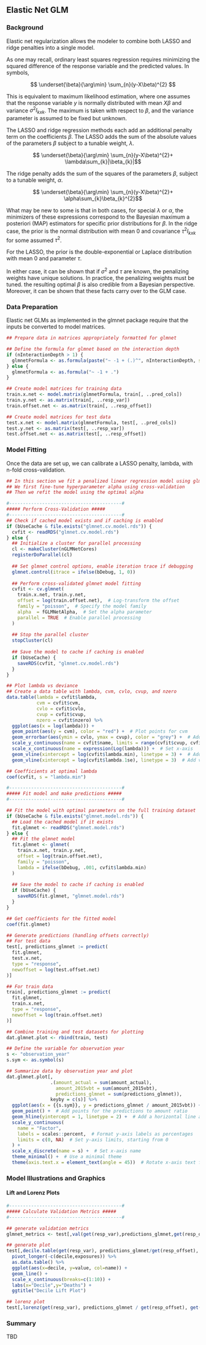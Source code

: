## Elastic Net GLM

### Background

Elastic net regularization allows the modeler to combine both LASSO and ridge penalties into a single model. 

As one may recall, ordinary least squares regression requires minimizing the squared difference of the response variable and the predicted values. In symbols,

$$ \underset{\beta}{\arg\min} \sum_{n}(y-X\beta)^{2} $$

This is equivalent to maximum likelihood estimation, where one assumes that the response variable $y$ is normally distributed with mean $X\beta$ and variance $\sigma^{2}I_{k x k}$. The maximum is taken with respect to $\beta$, and the variance parameter is assumed to be fixed but unknown.

The LASSO and ridge regression methods each add an additional penalty term on the coefficients $\beta$. The LASSO adds the sum of the absolute values of the parameters $\beta$ subject to a tunable weight, $\lambda$. 

$$ \underset{\beta}{\arg\min} \sum_{n}(y-X\beta)^{2}+ \lambda\sum_{k}|\beta_{k}|$$

The ridge penalty adds the sum of the squares of the parameters $\beta$, subject to a tunable weight, $\alpha$.

$$ \underset{\beta}{\arg\min} \sum_{n}(y-X\beta)^{2}+ \alpha\sum_{k}\beta_{k}^{2}$$

What may be new to some is that in both cases, for special $\lambda$ or $\alpha$, the minimizers of these expressions correspond to the Bayesian maximum a posteriori (MAP) estimators for specific prior distributions for $\beta$. In the ridge case, the prior is the normal distribution with mean 0 and covariance $\tau^{2} I_{k x k}$ for some assumed $\tau^{2}$. 

For the LASSO, the prior is the double-exponential or Laplace distribution with mean 0 and parameter $\tau$.

In either case, it can be shown that if $\sigma^{2}$ and $\tau$ are known, the penalizing weights have unique solutions. In practice, the penalizing weights must be tuned. the resulting optimal $\beta$ is also credible from a Bayesian perspective. Moreover, it can be shown that these facts carry over to the GLM case.

### Data Preparation

Elastic net GLMs as implemented in the glmnet package require that the inputs be converted to model matrices.

```r
## Prepare data in matrices appropriately formatted for glmnet

## Define the formula for glmnet based on the interaction depth
if (nInteractionDepth > 1) {
  glmnetFormula <- as.formula(paste("~ -1 + (.)^", nInteractionDepth, sep = ""))
} else {
  glmnetFormula <- as.formula("~ -1 + .")
}

## Create model matrices for training data
train.x.net <- model.matrix(glmnetFormula, train[, ..pred_cols])
train.y.net <- as.matrix(train[, ..resp_var])
train.offset.net <- as.matrix(train[, ..resp_offset])

## Create model matrices for test data
test.x.net <- model.matrix(glmnetFormula, test[, ..pred_cols])
test.y.net <- as.matrix(test[, ..resp_var])
test.offset.net <- as.matrix(test[, ..resp_offset])
```

### Model Fitting

Once the data are set up, we can calibrate a LASSO penalty, lambda, with n-fold cross-validation.

```r
## In this section we fit a penalized linear regression model using glmnet. 
## We first fine-tune hyperparameter alpha using cross-validation
## Then we refit the model using the optimal alpha

#-----------------------------------------#
##### Perform Cross-Validation #####
#-----------------------------------------#
## Check if cached model exists and if caching is enabled
if (bUseCache & file.exists("glmnet.cv.model.rds")) {
  cvfit <- readRDS("glmnet.cv.model.rds")
} else {
  ## Initialize a cluster for parallel processing
  cl <- makeCluster(nGLMNetCores)
  registerDoParallel(cl)
  
  ## Set glmnet control options, enable iteration trace if debugging
  glmnet.control(itrace = ifelse(bDebug, 1, 0))
  
  ## Perform cross-validated glmnet model fitting
  cvfit <- cv.glmnet(
    train.x.net, train.y.net, 
    offset = log(train.offset.net),  # Log-transform the offset
    family = "poisson",  # Specify the model family
    alpha  = fGLMNetAlpha,  # Set the alpha parameter
    parallel = TRUE  # Enable parallel processing
  )
  
  ## Stop the parallel cluster
  stopCluster(cl)
  
  ## Save the model to cache if caching is enabled
  if (bUseCache) {
    saveRDS(cvfit, "glmnet.cv.model.rds")
  }
}
```

```r
## Plot lambda vs deviance
## Create a data table with lambda, cvm, cvlo, cvup, and nzero
data.table(lambda = cvfit$lambda,
           cvm = cvfit$cvm,
           cvlo = cvfit$cvlo,
           cvup = cvfit$cvup,
           nzero = cvfit$nzero) %>%
  ggplot(aes(x = log(lambda))) +
  geom_point(aes(y = cvm), color = "red") +  # Plot points for cvm
  geom_errorbar(aes(ymin = cvlo, ymax = cvup), color = "grey") +  # Add error bars
  scale_y_continuous(name = cvfit$name, limits = range(cvfit$cvup, cvfit$cvlo)) +  # Set y-axis
  scale_x_continuous(name = expression(Log(lambda))) +  # Set x-axis
  geom_vline(xintercept = log(cvfit$lambda.min), linetype = 3) +  # Add vertical line for lambda.min
  geom_vline(xintercept = log(cvfit$lambda.1se), linetype = 3)  # Add vertical line for lambda.1se

## Coefficients at optimal lambda
coef(cvfit, s = "lambda.min")

#-----------------------------------------#
##### Fit model and make predictions #####
#-----------------------------------------#

## Fit the model with optimal parameters on the full training dataset
if (bUseCache & file.exists("glmnet.model.rds")) {
  ## Load the cached model if it exists
  fit.glmnet <- readRDS("glmnet.model.rds")
} else {
  ## Fit the glmnet model
  fit.glmnet <- glmnet(
    train.x.net, train.y.net, 
    offset = log(train.offset.net), 
    family = "poisson", 
    lambda = ifelse(bDebug, .001, cvfit$lambda.min)
  )
  
  ## Save the model to cache if caching is enabled
  if (bUseCache) {
    saveRDS(fit.glmnet, "glmnet.model.rds")
  }
}

## Get coefficients for the fitted model
coef(fit.glmnet)

## Generate predictions (handling offsets correctly)
## For test data
test[, predictions_glmnet := predict(
  fit.glmnet,
  test.x.net, 
  type = "response", 
  newoffset = log(test.offset.net)
)]

## For train data
train[, predictions_glmnet := predict(
  fit.glmnet,
  train.x.net, 
  type = "response", 
  newoffset = log(train.offset.net)
)]
```
```r
## Combine training and test datasets for plotting
dat.glmnet.plot <- rbind(train, test)

## Define the variable for observation year
s <- "observation_year"
s.sym <- as.symbol(s)

## Summarize data by observation year and plot
dat.glmnet.plot[,
                .(amount_actual = sum(amount_actual),
                  amount_2015vbt = sum(amount_2015vbt),
                  predictions_glmnet = sum(predictions_glmnet)),
                keyby = c(s)] %>%
  ggplot(aes(x = {{s.sym}}, y = predictions_glmnet / amount_2015vbt)) +
  geom_point() +  # Add points for the predictions to amount ratio
  geom_hline(yintercept = 1, linetype = 2) +  # Add a horizontal line at y = 1
  scale_y_continuous(
    name = "Factor",
    labels = scales::percent,  # Format y-axis labels as percentages
    limits = c(0, NA)  # Set y-axis limits, starting from 0
  ) +
  scale_x_discrete(name = s) +  # Set x-axis name
  theme_minimal() +  # Use a minimal theme
  theme(axis.text.x = element_text(angle = 45))  # Rotate x-axis text for readability
```

### Model Illustrations and Graphics

#### Lift and Lorenz Plots

```r

#-----------------------------------------#
##### Calculate Validation Metrics #####
#-----------------------------------------#

## generate validation metrics
glmnet_metrics <- test[,val(get(resp_var),predictions_glmnet,get(resp_offset))]

## generate plot
test[,decile.table(get(resp_var), predictions_glmnet/get(resp_offset), get(resp_offset))] %>%
  pivot_longer(-c(decile,exposures)) %>%
  as.data.table() %>%
  ggplot(aes(x=decile, y=value, col=name)) +  
  geom_line() +
  scale_x_continuous(breaks=c(1:10)) +
  labs(x="Decile",y="Deaths") +
  ggtitle("Decile Lift Plot") 

## lorenz plot
test[,lorenz(get(resp_var), predictions_glmnet / get(resp_offset), get(resp_offset))]
```

### Summary

TBD